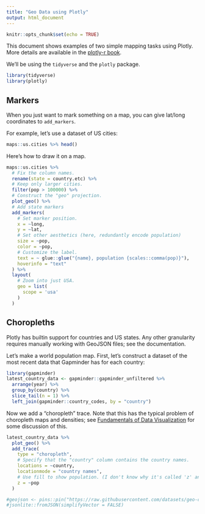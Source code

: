```yaml
---
title: "Geo Data using Plotly"
output: html_document
---
```


```r
knitr::opts_chunk$set(echo = TRUE)
```

This document shows examples of two simple mapping tasks using Plotly. More details are available in the [plotly-r book](https://plotly-r.com/maps.html).

We'll be using the `tidyverse` and the `plotly` package.

```r
library(tidyverse)
library(plotly)
```

## Markers

When you just want to mark something on a map, you can give lat/long coordinates to `add_markers`.

For example, let's use a dataset of US cities:

```r
maps::us.cities %>% head()
```

Here's how to draw it on a map.

```r
maps::us.cities %>% 
  # Fix the column names.
  rename(state = country.etc) %>%
  # Keep only larger cities.
  filter(pop > 100000) %>% 
  # Construct the "geo" projection.
  plot_geo() %>%
  # Add state markers
  add_markers(
    # Set marker position.
    x = ~long, 
    y = ~lat, 
    # Set other aesthetics (here, redundantly encode population)
    size = ~pop, 
    color = ~pop,
    # Customize the label.
    text = ~ glue::glue("{name}, population {scales::comma(pop)}"),  
    hoverinfo = "text"
  ) %>% 
  layout(
    # Zoom into just USA.
    geo = list(
      scope = 'usa'
    )
  )
```

## Choropleths

Plotly has builtin support for countries and US states. Any other granularity requires manually working with GeoJSON files; see
the documentation.

Let's make a world population map. First, let's construct a dataset of the most recent data that Gapminder has for each country:

```r
library(gapminder)
latest_country_data <- gapminder::gapminder_unfiltered %>%
  arrange(year) %>% 
  group_by(country) %>%
  slice_tail(n = 1) %>% 
  left_join(gapminder::country_codes, by = "country")
```

Now we add a "choropleth" trace. Note that this has the typical problem of choropleth maps and densities; see
[Fundamentals of Data Visualization](https://clauswilke.com/dataviz/geospatial-data.html#choropleth-mapping)
for some discussion of this.

```r
latest_country_data %>% 
  plot_geo() %>% 
  add_trace(
    type = "choropleth",
    # Specify that the "country" column contains the country names.
    locations = ~country,
    locationmode = "country names",
    # Use fill to show population. (I don't know why it's called 'z' and not 'fill'.)
    z = ~pop
  )
```



```r
#geojson <- pins::pin("https://raw.githubusercontent.com/datasets/geo-countries/master/data/countries.geojson") %>% 
#jsonlite::fromJSON(simplifyVector = FALSE)
```
